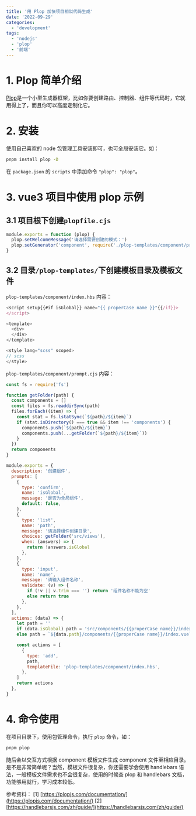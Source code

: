```yaml
---
title: '用 Plop 加快项目相似代码生成'
date: '2022-09-29'
categories:
  - 'development'
tags:
  - 'nodejs'
  - 'plop'
  - '前端'
---
```


# 1. Plop 简单介绍

[Plop](https://plopjs.com/)是一个小型生成器框架，比如你要创建路由、控制器、组件等代码时，它就用得上了，而且你可以高度定制化它。

# 2. 安装

使用自己喜欢的 node 包管理工具安装即可，也可全局安装它。如：

```bash
pnpm install plop -D
```

在 `package.json` 的 `scripts` 中添加命令 `"plop": "plop"`。

# 3. vue3 项目中使用 plop 示例

## 3.1 项目根下创建`plopfile.cjs`

```js
module.exports = function (plop) {
  plop.setWelcomeMessage('请选择需要创建的模式：')
  plop.setGenerator('component', require('./plop-templates/component/prompt.cjs'))
}
```

## 3.2 目录`/plop-templates/`下创建模板目录及模板文件

`plop-templates/component/index.hbs` 内容：

```js
<script setup{{#if isGlobal}} name="{{ properCase name }}"{{/if}}>
</script>

<template>
  <div>
  </div>
</template>

<style lang="scss" scoped>
// scss
</style>
```

`plop-templates/component/prompt.cjs` 内容：

```js
const fs = require('fs')

function getFolder(path) {
  const components = []
  const files = fs.readdirSync(path)
  files.forEach((item) => {
    const stat = fs.lstatSync(`${path}/${item}`)
    if (stat.isDirectory() === true && item !== 'components') {
      components.push(`${path}/${item}`)
      components.push(...getFolder(`${path}/${item}`))
    }
  })
  return components
}

module.exports = {
  description: '创建组件',
  prompts: [
    {
      type: 'confirm',
      name: 'isGlobal',
      message: '是否为全局组件',
      default: false,
    },
    {
      type: 'list',
      name: 'path',
      message: '请选择组件创建目录',
      choices: getFolder('src/views'),
      when: (answers) => {
        return !answers.isGlobal
      },
    },
    {
      type: 'input',
      name: 'name',
      message: '请输入组件名称',
      validate: (v) => {
        if (!v || v.trim === '') return '组件名称不能为空'
        else return true
      },
    },
  ],
  actions: (data) => {
    let path = ''
    if (data.isGlobal) path = 'src/components/{{properCase name}}/index.vue'
    else path = `${data.path}/components/{{properCase name}}/index.vue`

    const actions = [
      {
        type: 'add',
        path,
        templateFile: 'plop-templates/component/index.hbs',
      },
    ]
    return actions
  },
}
```

# 4. 命令使用

在项目目录下，使用包管理命令，执行 `plop` 命令，如：

```bash
pnpm plop
```

随后会以交互方式根据 component 模板文件生成 component 文件至相应目录。 是不是非常简单呢？当然，模板文件很复杂，你还需要学会使用 handlebars 语法，一般模板文件需求也不会很复杂，使用的时候查 plop 和 handlebars 文档，功能够用就行，学习成本较低。

参考资料： 
[1] [https://plopjs.com/documentation/](https://plopjs.com/documentation/) 
[2] [https://handlebarsjs.com/zh/guide/](https://handlebarsjs.com/zh/guide/)
